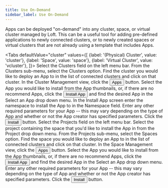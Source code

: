 ```yaml
---
title: Use On-Demand
sidebar_label: Use On-Demand
---
```



Apps can be deployed "on-demand" into any cluster, space, or virtual cluster managed by Loft.
This can be a useful tool for adding pre-defined applications to newly connected clusters, or to
newly created spaces or virtual clusters that are not already using a template that includes Apps.

<Tabs
    defaultValue="cluster"
    values={[
        {label: '(Physical) Cluster', value: 'cluster'},
        {label: 'Space', value: 'space'},
        {label: 'Virtual Cluster', value: 'vcluster'},
    ]}>
    <TabItem value="cluster">
        <Flow id="add-app-cluster">
            <Step>
                Select the <NavStep>Clusters</NavStep> field on the left menu bar.
            </Step>
            <Step>
                From the Clusters sub-menu, select the Clusters option.
            </Step>
            <Step>
                Find the cluster you would like to deploy an App to in the list of connected
                clusters and click on that cluster.
            </Step>
            <Step>
                In the Cluster Management view, click the <Button>Apps</Button> button.
            </Step>
            <Step>
                Select the App you would like to install from the App thumbnails, or, if there
                are no recommend Apps, click the <Button>Install App</Button> and find  the
                desired App in the <Label>Select an App</Label> drop down menu.
            </Step>
            <Step>
                In the Install App screen enter the namespace to install the App to in the
                <Label>Namespace</Label> field.
            </Step>
            <Step>
                Enter any other required parameters for your App -- this may vary depending on
                the type of App and whether or not the App creator has specified parameters.
            </Step>
            <Step>
                Click the <Button>Install</Button> button.
            </Step>
        </Flow>
    </TabItem>
    <TabItem value="space">
        <Flow id="add-app-space">
            <Step>
                Select the <NavStep>Projects</NavStep> field on the left menu bar.
            </Step>
            <Step>
                Select the project containing the space that you'd like to install the App in
                from the Project drop down menu.
            </Step>
            <Step>
                From the Projects sub-menu, select the Spaces option.
            </Step>
            <Step>
                Find the space you would like to deploy an App to in the list of connected
                clusters and click on that cluster.
            </Step>
            <Step>
                In the Space Management view, click the <Button>Apps</Button> button.
            </Step>
            <Step>
                Select the App you would like to install from the App thumbnails, or, if there
                are no recommend Apps, click the <Button>Install App</Button> and find  the
                desired App in the <Label>Select an App</Label> drop down menu.
            </Step>
            <Step>
                Enter any other required parameters for your App -- this may vary depending on
                the type of App and whether or not the App creator has specified parameters.
            </Step>
            <Step>
                Click the <Button>Install</Button> button.
            </Step>
        </Flow>
    </TabItem>
    <TabItem value="vcluster">
        <Flow id="add-app-vcluster">
            <PartialVirtualClusterInstallApp/>
        </Flow>
    </TabItem>
</Tabs>